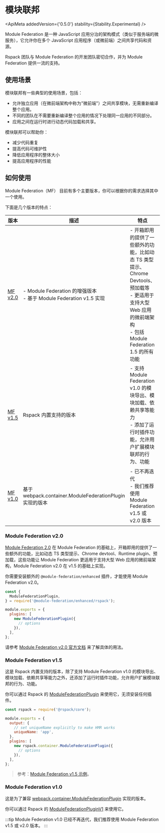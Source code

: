 
# 模块联邦

<ApiMeta addedVersion={'0.5.0'} stability={Stability.Experimental} />

Module Federation 是一种 JavaScript 应用分治的架构模式（类似于服务端的微服务），它允许你在多个 JavaScript 应用程序（或微前端）之间共享代码和资源。

Rspack 团队与 Module Federation 的开发团队密切合作，并为 Module Federation 提供一流的支持。

## 使用场景

模块联邦有一些典型的使用场景，包括：

- 允许独立应用（在微前端架构中称为"微前端"）之间共享模块，无需重新编译整个应用。
- 不同的团队在不需要重新编译整个应用的情况下处理同一应用的不同部分。
- 应用之间在运行时进行动态代码加载和共享。

模块联邦可以帮助你：

- 减少代码重复
- 提高代码可维护性
- 降低应用程序的整体大小
- 提高应用程序的性能

## 如何使用

Module Federation（MF） 目前有多个主要版本，你可以根据你的需求选择其中一个使用。

下面是几个版本的特点：

| 版本                                         | 描述                                                                           | 特点                                                                                                                                                                                | 使用场景                                                            |
| -------------------------------------------- | ------------------------------------------------------------------------------ | ----------------------------------------------------------------------------------------------------------------------------------------------------------------------------------- | ------------------------------------------------------------------- |
| <a href="#module-federation-v20">MF v2.0</a> | - Module Federation 的增强版本 <br /> - 基于 Module Federation v1.5 实现<br /> | - 开箱即用的提供了一些额外的功能，比如动态 TS 类型提示、Chrome Devtools、预加载等<br />- 更适用于支持大型 Web 应用的微前端架构 <br />- 包括 Module Federation 1.5 的所有功能 <br /> | 需要使用 Module Federation 2.0 进阶能力的项目                       |
| <a href="#module-federation-v15">MF v1.5</a> | Rspack 内置支持的版本                                                          | - 支持 Module Federation v1.0 的模块导出、模块加载、依赖共享等能力<br />- 添加了运行时插件功能，允许用户扩展模块联邦的行为、功能 <br />                                             | 不需要使用 Module Federation 2.0 使用的额外能力                     |
| <a href="#module-federation-v10">MF v1.0</a> | 基于 webpack.container.ModuleFederationPlugin 实现的版本                       | - 已不再迭代 <br /> - 我们推荐使用 Module Federation v1.5 或 v2.0 版本                                                                                                              | 从 webpack 迁移到 Rspack 的项目，并且希望逻辑和原有的尽可能保持一致 |

### Module Federation v2.0

[Module Federation 2.0](https://module-federation.io/blog/announcement.html) 在 Module Federation 的基础上，开箱即用的提供了一些额外的功能，比如动态 TS 类型提示、Chrome devtool、Runtime plugin、预加载，这些功能让 Module Federation 更适用于支持大型 Web 应用的微前端架构，Module Federation v2.0 在 v1.5 的基础上实现。

你需要安装额外的 `@module-federation/enhanced` 插件，才能使用 Module Federation v2.0。

```js title="rspack.config.js"
const {
  ModuleFederationPlugin,
} = require('@module-federation/enhanced/rspack');

module.exports = {
  plugins: [
    new ModuleFederationPlugin({
      // options
    }),
  ],
};
```

请参考 [Module Federation v2.0 官方文档](https://module-federation.io/zh/) 来了解具体的用法。

### Module Federation v1.5

这是 Rspack 内置支持的版本，除了支持 Module Federation v1.0 的模块导出、模块加载、依赖共享等能力之外，还添加了运行时插件功能，允许用户扩展模块联邦的行为、功能。

你可以通过 Rspack 的 [ModuleFederationPlugin](/plugins/webpack/module-federation-plugin) 来使用它，无须安装任何插件。

```js title="rspack.config.js"
const rspack = require('@rspack/core');

module.exports = {
  output: {
    // set uniqueName explicitly to make HMR works
    uniqueName: 'app',
  },
  plugins: [
    new rspack.container.ModuleFederationPlugin({
      // options
    }),
  ],
};
```

> 参考：[Module Federation v1.5 示例](https://github.com/rspack-contrib/rspack-examples/tree/main/rspack/module-federation-v1.5)。

### Module Federation v1.0

这是为了兼容 [webpack.container.ModuleFederationPlugin](https://webpack.js.org/plugins/module-federation-plugin/) 实现的版本。

你可以通过 Rspack 的 [ModuleFederationPluginV1](/plugins/webpack/module-federation-plugin-v1) 来使用它。

:::tip
Module Federation v1.0 已经不再迭代，我们推荐使用 Module Federation v1.5 或 v2.0 版本。
:::
